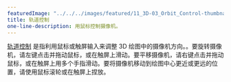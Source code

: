 ---
featuredImage: "../../../images/featured/11_3D-03_Orbit_Control-thumbnail.png"
title: 轨道控制
one-line-description: 用鼠标控制摄像机。
---

<a href="https://p5js.org/reference/#/p5/orbitControl" target="_blank">轨道控制</a> 是指利用鼠标或触屏输入来调整 3D 绘图中的摄像机方向。。要旋转摄像机，请左键点击并拖动鼠标，或在触屏上滑动。要平移摄像机，请右键点击并拖动鼠标，或在触屏上用多个手指滑动。要将摄像机移动到绘图中心更近或更远的位置，请使用鼠标滚轮或在触屏上捏放。